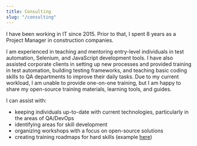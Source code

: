 ```yaml
---
title: Consulting
slug: "/consulting"
---
```


I have been working in IT since 2015. Prior to that, I spent 8 years as a Project Manager in construction companies. 

I am experienced in teaching and mentoring entry-level individuals in test automation, Selenium, and JavaScript development tools. 
I have also assisted corporate clients in setting up new processes and provided training in test automation, building testing frameworks, and teaching basic coding skills to QA departments to improve their daily tasks. 
Due to my current workload, I am unable to provide one-on-one training, but I am happy to share my open-source training materials, learning tools, and guides. 

I can assist with:
- keeping individuals up-to-date with current technologies, particularly in the areas of QA/DevOps
- identifying areas for skill development
- organizing workshops with a focus on open-source solutions
- creating training roadmaps for hard skills (example [here](https://scvconsultants.com/tester-roadmap-2022))